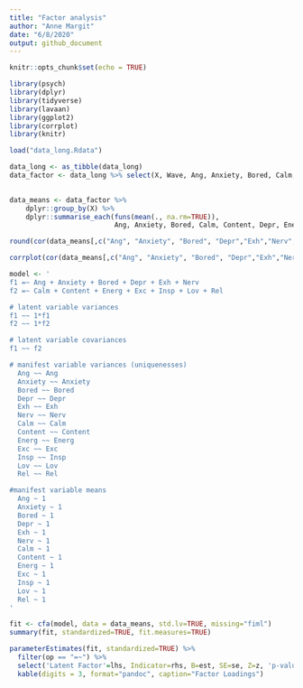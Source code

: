 ```yaml
---
title: "Factor analysis"
author: "Anne Margit"
date: "6/8/2020"
output: github_document
---
```


```r
knitr::opts_chunk$set(echo = TRUE)
```

```r
library(psych)
library(dplyr)
library(tidyverse)
library(lavaan)  
library(ggplot2)
library(corrplot)
library(knitr)
```

```r
load("data_long.Rdata")
```

```r
data_long <- as_tibble(data_long)
data_factor <- data_long %>% select(X, Wave, Ang, Anxiety, Bored, Calm, Content, Depr, Energ, Exc, Exh, Insp, Lov, Nerv, Rel)
  
```

```r
data_means <- data_factor %>%
    dplyr::group_by(X) %>%
    dplyr::summarise_each(funs(mean(., na.rm=TRUE)), 
                          Ang, Anxiety, Bored, Calm, Content, Depr, Energ, Exc, Exh, Insp, Lov, Nerv, Rel)
```


```r
round(cor(data_means[,c("Ang", "Anxiety", "Bored", "Depr","Exh","Nerv","Calm", "Content","Energ","Exc", "Insp", "Lov","Rel")],use= "complete.obs"),2)
```

```r
corrplot(cor(data_means[,c("Ang", "Anxiety", "Bored", "Depr","Exh","Nerv","Calm", "Content","Energ","Exc", "Insp", "Lov","Rel")], use="complete.obs"), order = "original", tl.col='black', tl.cex=.75) 
```

```r
model <- '
f1 =~ Ang + Anxiety + Bored + Depr + Exh + Nerv 
f2 =~ Calm + Content + Energ + Exc + Insp + Lov + Rel 

# latent variable variances
f1 ~~ 1*f1
f2 ~~ 1*f2

# latent variable covariances
f1 ~~ f2

# manifest variable variances (uniquenesses)
  Ang ~~ Ang
  Anxiety ~~ Anxiety
  Bored ~~ Bored
  Depr ~~ Depr
  Exh ~~ Exh
  Nerv ~~ Nerv
  Calm ~~ Calm
  Content ~~ Content
  Energ ~~ Energ
  Exc ~~ Exc
  Insp ~~ Insp
  Lov ~~ Lov
  Rel ~~ Rel

#manifest variable means 
  Ang ~ 1
  Anxiety ~ 1
  Bored ~ 1
  Depr ~ 1
  Exh ~ 1
  Nerv ~ 1
  Calm ~ 1
  Content ~ 1
  Energ ~ 1
  Exc ~ 1
  Insp ~ 1
  Lov ~ 1
  Rel ~ 1
'
```

```r
fit <- cfa(model, data = data_means, std.lv=TRUE, missing="fiml")
summary(fit, standardized=TRUE, fit.measures=TRUE)
```

```r
parameterEstimates(fit, standardized=TRUE) %>% 
  filter(op == "=~") %>% 
  select('Latent Factor'=lhs, Indicator=rhs, B=est, SE=se, Z=z, 'p-value'=pvalue, Beta=std.all) %>% 
  kable(digits = 3, format="pandoc", caption="Factor Loadings")
```

```r

```